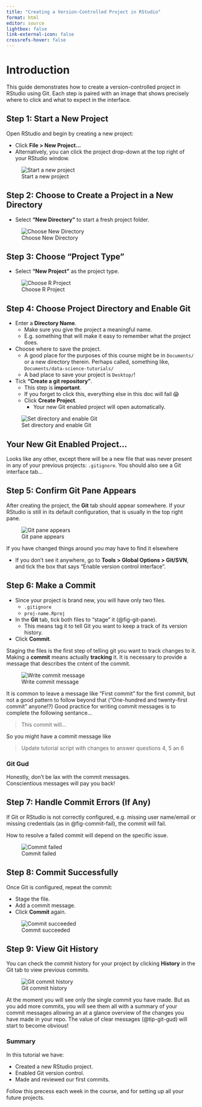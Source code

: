 ```yaml
---
title: "Creating a Version-Controlled Project in RStudio"
format: html
editor: source
lightbox: false
link-external-icon: false
crossrefs-hover: false
---
```


# Introduction

This guide demonstrates how to create a version-controlled project in RStudio using Git.
Each step is paired with an image that shows precisely where to click and what to expect in the interface.



## Step 1: Start a New Project

Open RStudio and begin by creating a new project:

- Click __File \> New Project...__
- Alternatively, you can click the project drop-down at the top right of your RStudio window.

![Start a new project](images/git-r/01_rs-new-proj.png){#fig-new-proj}



## Step 2: Choose to Create a Project in a New Directory

- Select __"New Directory"__ to start a fresh project folder.

![Choose New Directory](images/git-r/02_proj-new-dir.png){#fig-new-dir}



## Step 3: Choose "Project Type"

- Select __"New Project"__ as the project type.

![Choose R Project](images/git-r/03_proj-type.png){#fig-prog-type}



## Step 4: Choose Project Directory and Enable Git

- Enter a __Directory Name__.
    - Make sure you give the project a meaningful name.
    - E.g. something that will make it easy to remember what the project does.
- Choose where to save the project.
    - A good place for the purposes of this course might be in `Documents/` or a new directory therein. Perhaps called, something like, `Documents/data-science-tutorials/`
    - A bad place to save your project is `Desktop/`!
- Tick __"Create a git repository"__.
    - This step is __important__.
    - If you forget to click this, everything else in this doc will fail 😱
    - Click __Create Project__.
        - Your new Git enabled project will open automatically.

![Set directory and enable Git](images/git-r/04_choose-proj-dir.png){#fig-proj-dir}

## Your New Git Enabled Project...

Looks like any other, except there will be a new file that was never present in any of your previous projects: `.gitignore`.
You should also see a Git interface tab...

## Step 5: Confirm Git Pane Appears

After creating the project, the __Git__ tab should appear somewhere.
If your RStudio is still in its default configuration, that is usually in the top right pane.

![Git pane appears](images/git-r/05_new-git-pane.png){#fig-git-pane}

If you have changed things around you may have to find it elsewhere

- If you don’t see it anywhere, go to __Tools \> Global Options \> Git/SVN__, and tick the box that says "Enable version control interface".


## Step 6: Make a Commit

- Since your project is brand new, you will have only two files.
    - `.gitignore`
    - `proj-name.Rproj`
- In the __Git__ tab, tick both files to "stage" it (@fig-git-pane).
    - This means tag it to tell Git you want to keep a track of its version history.
- Click __Commit__.

Staging the files is the first step of telling git you want to track changes to it.
Making a __commit__ means actually __tracking__ it.
It is necessary to provide a message that describes the cntent of the commit.

![Write commit message](images/git-r/06_commit-message.png){#fig-commit-msg}

It is common to leave a message like "First commit" for the first commit, but not a good pattern to follow beyond that ("One-hundred and twenty-first commit" anyone!?)
Good practice for writing commit messages is to complete the following sentance...

> This commit will...

So you might have a commit message like 

> Update tutorial script with changes to answer questions 4, 5 an 6

:::{#tip-git-gud .callout-tip icon='false'}
### Git Gud

Honestly, don't be lax with the commit messages.  
Conscientious messages will pay you back!
:::

## Step 7: Handle Commit Errors (If Any)

If Git or RStudio is not correctly configured, e.g. missing user name/email or missing credentials (as in @fig-commit-fail), the commit will fail.

How to resolve a failed commit will depend on the specific issue.


![Commit failed](images/git-r/07_commit-fail.png){#fig-commit-fail}



## Step 8: Commit Successfully

Once Git is configured, repeat the commit:

- Stage the file.
- Add a commit message.
- Click __Commit__ again.

![Commit succeeded](images/git-r/07_commit-success.png){#fig-commit-success}


## Step 9: View Git History

You can check the commit history for your project by clicking __History__ in the Git tab to view previous commits.

![Git commit history](images/git-r/08_git-history.png){#fig-git-history}

At the moment you will see only the single commit you have made.
But as you add more commits, you will see them all with a summary of your commit messages allowing an at a glance overview of the changes you have made in your repo.
The value of clear messages (@tip-git-gud) will start to become obvious!



:::{.callout-tip icon='false'}
### Summary

In this tutorial we have:

- Created a new RStudio project.
- Enabled Git version control.
- Made and reviewed our first commits.

Follow this precess each week in the course, and for setting up all your future projects.
:::
